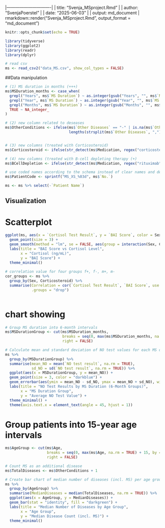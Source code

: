 |-------------------------------|
| title: "Svenja_MSproject.Rmd" |
| author: "SvenjaPoerstel"      |
| date: "2025-06-03"            |
| output: md_document           |
rmarkdown::render("Svenja_MSproject.Rmd", output_format = "md_document")
```r
knitr::opts_chunk$set(echo = TRUE)
```

```r
library(tidyverse) 
library(ggplot2) 
library(readr) 
library(dplyr) 
```


```r
# read csv
ms <- read_csv2("data_MS.csv", show_col_types = FALSE)
```

##Data manipulation

```r

# (1) MS duration in months (+++)
ms$MSDuration_months <- case_when(
  grepl("Years", ms$`MS Duration`) ~ as.integer(gsub("Years", "", ms$`MS Duration`)) * 12,
  grepl("Year", ms$`MS Duration`) ~ as.integer(gsub("Year", "", ms$`MS Duration`)) * 12,
  grepl("Months", ms$`MS Duration`) ~ as.integer(gsub("Months", "", ms$`MS Duration`)),
  TRUE ~ NA_integer_
)

# (2) new column related to deseases 
ms$OtherConditions <- ifelse(ms$`Other Diseases` == "-" | is.na(ms$`Other Diseases`), 0, 
                             lengths(strsplit(ms$`Other Diseases`, ",")))


# (3) new columns (treated with Corticosteroid)
ms$Corticosteroid <- ifelse(str_detect(ms$Medication, regex("corticosteroid", ignore_case = TRUE)), "Yes", "No")

# (4) new columns (treated with B-cell depleting therapy (+)
ms$BCellDepletion <- ifelse(str_detect(ms$Medication, regex("rituximab", ignore_case = TRUE)), "Yes", "No")

# use coded names according to the schema instead of clear names and delete column names
ms$PatientCode <- sprintf("MS_XS_%03d", ms$`No.`)

ms <- ms %>% select(-`Patient Name`)
```

## Visualization

# Scatterplot

```r
ggplot(ms, aes(x = `Cortisol Test Result`, y = `BAI Score`, color = Sex, shape = Corticosteroid)) +
  geom_point(size = 3) +
  geom_smooth(method = "lm", se = FALSE, aes(group = interaction(Sex, Corticosteroid))) +
  labs(title = "BAI Score vs Cortisol Level",
       x = "Cortisol (ng/mL)",
       y = "BAI Score") +
  theme_minimal()
  
# correlation value for four groups f+, f-, m+, m-
cor_groups <- ms %>%
  group_by(Sex, Corticosteroid) %>%
  summarise(Correlation = cor(`Cortisol Test Result`, `BAI Score`, use = "complete.obs"),
            .groups = "drop")
            
```

# chart showing

```r
# Group MS duration into 6-month intervals
ms$MSDurationGroup <- cut(ms$MSDuration_months, 
                          breaks = seq(0, max(ms$MSDuration_months, na.rm = TRUE) + 6, by = 6), 
                          right = FALSE)

# Calculate mean and standard deviation of NO test values for each MS duration group
ms %>%
  group_by(MSDurationGroup) %>%
  summarise(mean_NO = mean(`NO test result`, na.rm = TRUE),
            sd_NO = sd(`NO test result`, na.rm = TRUE)) %>%
  ggplot(aes(x = MSDurationGroup, y = mean_NO)) +
  geom_point(size = 3, color = "darkblue") +
  geom_errorbar(aes(ymin = mean_NO - sd_NO, ymax = mean_NO + sd_NO), width = 0.2) +
  labs(title = "NO Test Results by MS Duration (6-Month Groups)",
       x = "MS Duration Group",
       y = "Average NO Test Value") +
  theme_minimal() +
  theme(axis.text.x = element_text(angle = 45, hjust = 1))
```

# Group patients into 15-year age intervals

```r
ms$AgeGroup <- cut(ms$Age, 
                   breaks = seq(0, max(ms$Age, na.rm = TRUE) + 15, by = 15), 
                   right = FALSE)

# Count MS as an additional disease
ms$TotalDiseases <- ms$OtherConditions + 1

# Create bar chart of median number of diseases (incl. MS) per age group
ms %>%
  group_by(AgeGroup) %>%
  summarise(MedianDiseases = median(TotalDiseases, na.rm = TRUE)) %>%
  ggplot(aes(x = AgeGroup, y = MedianDiseases)) +
  geom_bar(stat = "identity", fill = "darkgreen") +
  labs(title = "Median Number of Diseases by Age Group",
       x = "Age Group",
       y = "Median Disease Count (incl. MS)") +
  theme_minimal()
```

